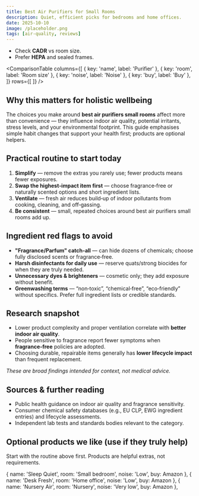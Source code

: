 ```yaml
---
title: Best Air Purifiers for Small Rooms
description: Quiet, efficient picks for bedrooms and home offices.
date: 2025-10-10
image: /placeholder.png
tags: [air-quality, reviews]
---
```

- Check **CADR** vs room size.
- Prefer **HEPA** and sealed frames.

<ComparisonTable
  columns={[
    { key: 'name', label: 'Purifier' },
    { key: 'room', label: 'Room size' },
    { key: 'noise', label: 'Noise' },
    { key: 'buy', label: 'Buy' },
  ]}
  rows={[
  ]}
/>

## Why this matters for holistic wellbeing

The choices you make around **best air purifiers small rooms** affect more than convenience — they influence indoor air quality, potential irritants, stress levels, and your environmental footprint. This guide emphasises simple habit changes that support your health first; products are optional helpers.

## Practical routine to start today

1. **Simplify** — remove the extras you rarely use; fewer products means fewer exposures.
2. **Swap the highest‑impact item first** — choose fragrance‑free or naturally scented options and short ingredient lists.
3. **Ventilate** — fresh air reduces build‑up of indoor pollutants from cooking, cleaning, and off‑gassing.
4. **Be consistent** — small, repeated choices around best air purifiers small rooms add up.

## Ingredient red flags to avoid

- **"Fragrance/Parfum" catch‑all** — can hide dozens of chemicals; choose fully disclosed scents or fragrance‑free.
- **Harsh disinfectants for daily use** — reserve quats/strong biocides for when they are truly needed.
- **Unnecessary dyes & brighteners** — cosmetic only; they add exposure without benefit.
- **Greenwashing terms** — “non‑toxic”, “chemical‑free”, “eco‑friendly” without specifics. Prefer full ingredient lists or credible standards.

## Research snapshot

- Lower product complexity and proper ventilation correlate with **better indoor air quality**.
- People sensitive to fragrance report fewer symptoms when **fragrance‑free** policies are adopted.
- Choosing durable, repairable items generally has **lower lifecycle impact** than frequent replacement.

_These are broad findings intended for context, not medical advice._

## Sources & further reading

- Public health guidance on indoor air quality and fragrance sensitivity.
- Consumer chemical safety databases (e.g., EU CLP, EWG ingredient entries) and lifecycle assessments.
- Independent lab tests and standards bodies relevant to the category.

## Optional products we like (use if they truly help)

Start with the routine above first. Products are helpful extras, not requirements.

{ name: 'Sleep Quiet', room: 'Small bedroom', noise: 'Low', buy: <AmazonLink asin="B07PGL2N7J">Amazon</AmazonLink> },
    { name: 'Desk Fresh', room: 'Home office', noise: 'Low', buy: <AmazonLink asin="B07PGL2N7J">Amazon</AmazonLink> },
    { name: 'Nursery Air', room: 'Nursery', noise: 'Very low', buy: <AmazonLink asin="B07PGL2N7J">Amazon</AmazonLink> },
